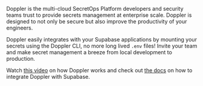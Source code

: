 Doppler is the multi-cloud SecretOps Platform developers and security teams trust to provide secrets management at enterprise scale. Doppler is designed to not only be secure but also improve the productivity of your engineers.

Doppler easily integrates with your Supabase applications by mounting your secrets using the Doppler CLI, no more long lived `.env` files! Invite your team and make secret management a breeze from local development to production.

Watch [this video](https://vimeo.com/578516871) on how Doppler works and check out [the docs](https://docs.doppler.com/docs/supabase) on how to integrate Doppler with Supabase.
